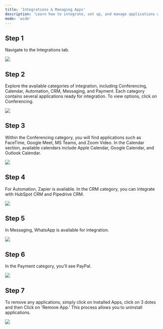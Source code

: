 ```yaml
---
title: 'Integrations & Managing Apps'
description: 'Learn how to integrate, set up, and manage applications within the platform with easy-to-follow steps.'
mode: 'wide'
---
```


## Step 1

Navigate to the Integrations tab.

<Frame><img src="/images/Integrations/2.webp" /></Frame>

## Step 2

Explore the available categories of integration, including Conferencing, Calendar, Automation, CRM, Messaging, and Payment. Each category contains several applications ready for integration. To view options, click on Conferencing.

<Frame><img src="/images/Integrations/1.webp" /></Frame>

## Step 3

Within the Conferencing category, you will find applications such as FaceTime, Google Meet, MS Teams, and Zoom Video. In the Calendar section, available calendars include Apple Calendar, Google Calendar, and Outlook Calendar.

<Frame><img src="/images/Integrations/3.webp" /></Frame>

## Step 4

For Automation, Zapier is available. In the CRM category, you can integrate with HubSpot CRM and Pipedrive CRM.

<Frame><img src="/images/Integrations/4.webp" /></Frame>

## Step 5

In Messaging, WhatsApp is available for integration.

<Frame><img src="/images/Integrations/5.webp" /></Frame>

## Step 6

In the Payment category, you'll see PayPal.

<Frame><img src="/images/Integrations/6.webp" /></Frame>

## Step 7
To remove any applications, simply click on Installed Apps, click on 3 dotes and then Click on 'Remove App.' This process allows you to uninstall applications.

<Frame><img src="/images/Integrations/7.webp" /></Frame>
